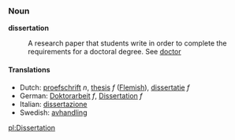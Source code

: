 ===Noun===
'''dissertation'''

:A research paper that students write in order to complete the requirements for a doctoral degree. See [[doctor]]

====Translations====
*Dutch: [[proefschrift]] ''n'', [[thesis]] ''f'' ([[Flemish]]), [[dissertatie]] ''f''
*German: [[Doktorarbeit]] ''f'', [[Dissertation]] ''f''
*Italian: [[dissertazione]]
*Swedish: [[avhandling]]

[[pl:Dissertation]]